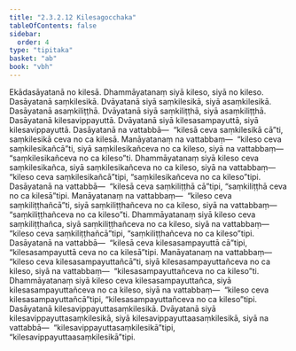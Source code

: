```yaml
---
title: "2.3.2.12 Kilesagocchaka"
tableOfContents: false
sidebar:
  order: 4
type: "tipitaka"
basket: "ab"
book: "vbh"
---
```



<DynamicBreadcrumb />

<Paragraph number="607" book="vbh">
Ekādasāyatanā no kilesā. Dhammāyatanaṃ siyā kileso, siyā no kileso. Dasāyatanā saṃkilesikā. Dvāyatanā siyā saṃkilesikā, siyā asaṃkilesikā. Dasāyatanā asaṃkiliṭṭhā. Dvāyatanā siyā saṃkiliṭṭhā, siyā asaṃkiliṭṭhā. Dasāyatanā kilesavippayuttā. Dvāyatanā siyā kilesasampayuttā, siyā kilesavippayuttā. Dasāyatanā na vattabbā—  “kilesā ceva saṃkilesikā cā”ti, saṃkilesikā ceva no ca kilesā. Manāyatanaṃ na vattabbaṃ—  “kileso ceva saṃkilesikañcā”ti, siyā saṃkilesikañceva no ca kileso, siyā na vattabbaṃ—  “saṃkilesikañceva no ca kileso”ti. Dhammāyatanaṃ siyā kileso ceva saṃkilesikañca, siyā saṃkilesikañceva no ca kileso, siyā na vattabbaṃ—  “kileso ceva saṃkilesikañcā”tipi, “saṃkilesikañceva no ca kileso”tipi. Dasāyatanā na vattabbā—  “kilesā ceva saṃkiliṭṭhā cā”tipi, “saṃkiliṭṭhā ceva no ca kilesā”tipi. Manāyatanaṃ na vattabbaṃ—  “kileso ceva saṃkiliṭṭhañcā”ti, siyā saṃkiliṭṭhañceva no ca kileso, siyā na vattabbaṃ—  “saṃkiliṭṭhañceva no ca kileso”ti. Dhammāyatanaṃ siyā kileso ceva saṃkiliṭṭhañca, siyā saṃkiliṭṭhañceva no ca kileso, siyā na vattabbaṃ—  “kileso ceva saṃkiliṭṭhañcā”tipi, “saṃkiliṭṭhañceva no ca kileso”tipi.
</Paragraph>

<Paragraph number="608" book="vbh">
Dasāyatanā na vattabbā—  “kilesā ceva kilesasampayuttā cā”tipi, “kilesasampayuttā ceva no ca kilesā”tipi. Manāyatanaṃ na vattabbaṃ—  “kileso ceva kilesasampayuttañcā”ti, siyā kilesasampayuttañceva no ca kileso, siyā na vattabbaṃ—  “kilesasampayuttañceva no ca kileso”ti. Dhammāyatanaṃ siyā kileso ceva kilesasampayuttañca, siyā kilesasampayuttañceva no ca kileso, siyā na vattabbaṃ—  “kileso ceva kilesasampayuttañcā”tipi, “kilesasampayuttañceva no ca kileso”tipi. Dasāyatanā kilesavippayuttasaṃkilesikā. Dvāyatanā siyā kilesavippayuttasaṃkilesikā, siyā kilesavippayuttaasaṃkilesikā, siyā na vattabbā—  “kilesavippayuttasaṃkilesikā”tipi, “kilesavippayuttaasaṃkilesikā”tipi.
</Paragraph>